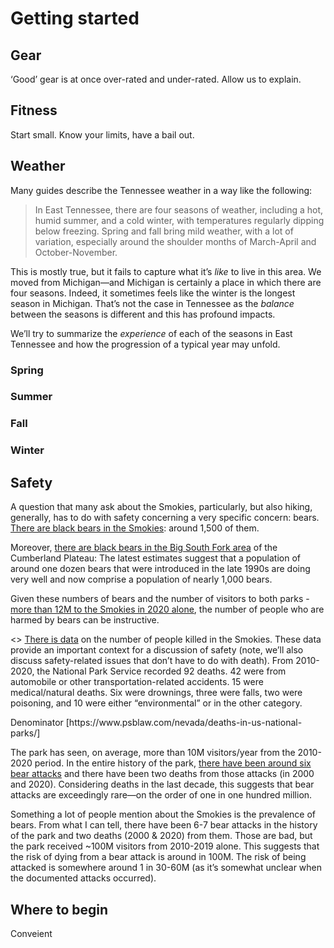 # Getting started {#getting-started}

## Gear

'Good' gear is at once over-rated and under-rated. Allow us to explain.

## Fitness

Start small. Know your limits, have a bail out.

## Weather

Many guides describe the Tennessee weather in a way like the following:

> In East Tennessee, there are four seasons of weather, including a hot, humid summer, and a cold winter, with temperatures regularly dipping below freezing. Spring and fall bring mild weather, with a lot of variation, especially around the shoulder months of March-April and October-November.

This is mostly true, but it fails to capture what it's _like_ to live in this area. We moved from Michigan---and Michigan is certainly a place in which there are four seasons. Indeed, it sometimes feels like the winter is the longest season in Michigan. That's not the case in Tennessee as the _balance_ between the seasons is different and this has profound impacts. 

We'll try to summarize the _experience_ of each of the seasons in East Tennessee and how the progression of a typical year may unfold. 

### Spring

### Summer

### Fall

### Winter

## Safety

A question that many ask about the Smokies, particularly, but also hiking, generally, has to do with safety concerning a very specific concern: bears. [There are black bears in the Smokies](https://www.nps.gov/grsm/learn/nature/black-bears.htm): around 1,500 of them. 

Moreover, [there are black bears in the Big South Fork area](https://trace.tennessee.edu/cgi/viewcontent.cgi?article=7040&context=utk_gradthes) of the Cumberland Plateau: The latest estimates suggest that a population of around one dozen bears that were introduced in the late 1990s are doing very well and now comprise a population of nearly 1,000 bears. 

Given these numbers of bears and the number of visitors to both parks - [more than 12M to the Smokies in 2020 alone](https://www.nps.gov/grsm/learn/news/park-experiences-more-than-12-million-visits-in-2020.htm), the number of people who are harmed by bears can be instructive. 

<> [There is data](https://outforia.com/danger-parks/#all-data) on the number of people killed in the Smokies. These data provide an important context for a discussion of safety (note, we'll also discuss safety-related issues that don't have to do with death). From 2010-2020, the National Park Service recorded 92 deaths. 42 were from automobile or other transportation-related accidents. 15 were medical/natural deaths. Six were drownings, three were falls, two were poisoning, and 10 were either "environmental" or in the other category.

Denominator [https://www.psblaw.com/nevada/deaths-in-us-national-parks/]

The park has seen, on average, more than 10M visitors/year from the 2010-2020 period. In the entire history of the park, [there have been around six bear attacks](https://www.knoxnews.com/story/news/local/2020/09/14/great-smokies-rangers-identify-man-found-dead-park-black-bear-scavenging-his-remains/5793471002/) and there have been two deaths from those attacks (in 2000 and 2020). Considering deaths in the last decade, this suggests that bear attacks are exceedingly rare---on the order of one in one hundred million. 

Something a lot of people mention about the Smokies is the prevalence of bears. From what I can tell, there have been 6-7 bear attacks in the history of the park and two deaths (2000 & 2020) from them. Those are bad, but the park received ~100M visitors from 2010-2019 alone. This suggests that the risk of dying from a bear attack is around in 100M. The risk of being attacked is somewhere around 1 in 30-60M (as it's somewhat unclear when the documented attacks occurred).

## Where to begin

Conveient